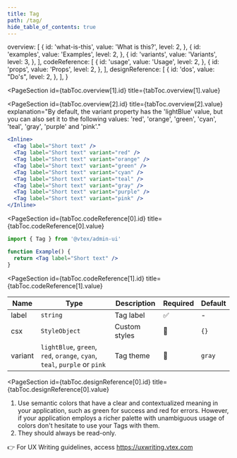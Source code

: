 ```yaml
---
title: Tag
path: /tag/
hide_table_of_contents: true
---
```



  overview: [
    {
      id: 'what-is-this',
      value: 'What is this?',
      level: 2,
    },
    {
      id: 'examples',
      value: 'Examples',
      level: 2,
    },
    {
      id: 'variants',
      value: 'Variants',
      level: 3,
    },
  ],
  codeReference: [
    {
      id: 'usage',
      value: 'Usage',
      level: 2,
    },
    {
      id: 'props',
      value: 'Props',
      level: 2,
    },
  ],
  designReference: [
    {
      id: 'dos',
      value: "Do's",
      level: 2,
    },
  ],
}

<Page toc={tabToc} hasTabs>
  <Panel id="overview">

<IntroSection
  id={tabToc.overview[0].id}
  title={tabToc.overview[0].value}
  description="Tags represent a status, or a common denominator. They make sections and entities quickly identifiable and searchable."
/>

<PageSection
  id={tabToc.overview[1].id}
  title={tabToc.overview[1].value}
>

<PageSection
  id={tabToc.overview[2].id}
  title={tabToc.overview[2].value}
  explanation="By default, the variant property has the 'lightBlue' value, but you can also set it to the following values: 'red', 'orange', 'green', 'cyan', 'teal', 'gray', 'purple' and 'pink'."
>

```jsx live
<Inline>
  <Tag label="Short text" />
  <Tag label="Short text" variant="red" />
  <Tag label="Short text" variant="orange" />
  <Tag label="Short text" variant="green" />
  <Tag label="Short text" variant="cyan" />
  <Tag label="Short text" variant="teal" />
  <Tag label="Short text" variant="gray" />
  <Tag label="Short text" variant="purple" />
  <Tag label="Short text" variant="pink" />
</Inline>
```

</PageSection>
</PageSection>
</Panel>

<Panel id="codeReference">

<PageSection
  id={tabToc.codeReference[0].id}
  title={tabToc.codeReference[0].value}
>

```jsx isStatic
import { Tag } from '@vtex/admin-ui'

function Example() {
  return <Tag label="Short text" />
}
```

<PageSection
  id={tabToc.codeReference[1].id}
  title={tabToc.codeReference[1].value}
>

| Name    | Type                                                                      | Description   | Required | Default |
| ------- | ------------------------------------------------------------------------- | ------------- | -------- | ------- |
| label   | `string`                                                                  | Tag label     | ✅       | -       |
| csx     | `StyleObject`                                                             | Custom styles | 🚫       | `{}`    |
| variant | `lightBlue`, `green`, `red`, `orange`, `cyan`, `teal`, `purple` or `pink` | Tag theme     | 🚫       | `gray`  |

</PageSection >
</PageSection >
</Panel>

<Panel id="designReference">

<PageSection
  id={tabToc.designReference[0].id}
  title={tabToc.designReference[0].value}
>

1. Use semantic colors that have a clear and contextualized meaning in your application, such as green for success and red for errors. However, if your application employs a richer palette with unambiguous usage of colors don't hesitate to use your Tags with them.
2. They should always be read-only.

👉 For UX Writing guidelines, access https://uxwriting.vtex.com

</PageSection>
</Panel>

</Page>
